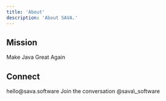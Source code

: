```yaml
---
title: 'About'
description: 'About SAVA.'
---
```


## Mission

Make Java Great Again

## Connect

<CardGroup cols={3}>
  <Card title="Email" icon="envelope" horizontal={true} href="mailto:hello@sava.software">
    hello@sava.software
  </Card>

  <Card title="Discuss" icon="github" horizontal={true} href="https://github.com/orgs/sava-software/discussions">
    Join the conversation&#x9;
  </Card>

  <Card title="Follow" icon="x-twitter" horizontal={true} href="https://x.com/sava_software">
    @sava\_software
  </Card>
</CardGroup>